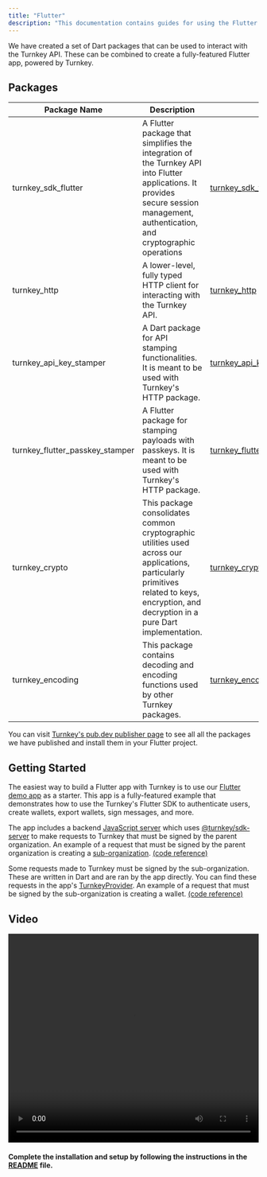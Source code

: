 ```yaml
---
title: "Flutter"
description: "This documentation contains guides for using the Flutter SDK."
---
```


We have created a set of Dart packages that can be used to interact with the Turnkey API. These can be combined to create a fully-featured Flutter app, powered by Turnkey.

## Packages

| Package Name                    | Description                                                                                                                                                                               | Link                                                                                        |
| ------------------------------- | ----------------------------------------------------------------------------------------------------------------------------------------------------------------------------------------- | ------------------------------------------------------------------------------------------- |
| turnkey_sdk_flutter             | A Flutter package that simplifies the integration of the Turnkey API into Flutter applications. It provides secure session management, authentication, and cryptographic operations       | [turnkey_sdk_flutter](https://pub.dev/packages/turnkey_sdk_flutter)                         |
| turnkey_http                    | A lower-level, fully typed HTTP client for interacting with the Turnkey API.                                                                                                              | [turnkey_http](https://pub.dev/packages/turnkey_http)                                       |
| turnkey_api_key_stamper         | A Dart package for API stamping functionalities. It is meant to be used with Turnkey's HTTP package.                                                                                      | [turnkey_api_key_stamper](https://pub.dev/packages/turnkey_api_key_stamper)                 |
| turnkey_flutter_passkey_stamper | A Flutter package for stamping payloads with passkeys. It is meant to be used with Turnkey's HTTP package.                                                                                | [turnkey_flutter_passkey_stamper](https://pub.dev/packages/turnkey_flutter_passkey_stamper) |
| turnkey_crypto                  | This package consolidates common cryptographic utilities used across our applications, particularly primitives related to keys, encryption, and decryption in a pure Dart implementation. | [turnkey_crypto](https://pub.dev/packages/turnkey_crypto)                                   |
| turnkey_encoding                | This package contains decoding and encoding functions used by other Turnkey packages.                                                                                                     | [turnkey_encoding](https://pub.dev/packages/turnkey_encoding)                               |

You can visit [Turnkey's pub.dev publisher page](https://pub.dev/publishers/turnkey.com/packages) to see all all the packages we have published and install them in your Flutter project.

## Getting Started

The easiest way to build a Flutter app with Turnkey is to use our [Flutter demo app](https://github.com/tkhq/dart-sdk/tree/main/examples/flutter-demo-app) as a starter. This app is a fully-featured example that demonstrates how to use the Turnkey's Flutter SDK to authenticate users, create wallets, export wallets, sign messages, and more.

The app includes a backend [JavaScript server](https://github.com/tkhq/dart-sdk/tree/main/examples/flutter-demo-app/api-server) which uses [@turnkey/sdk-server](https://www.npmjs.com/package/@turnkey/sdk-server) to make requests to Turnkey that must be signed by the parent organization. An example of a request that must be signed by the parent organization is creating a [sub-organization](/concepts/sub-organizations). [(code reference)](https://github.com/tkhq/dart-sdk/blob/51405520d721910961fa942ddc5f5a3030783b9b/examples/flutter-demo-app/api-server/src/controllers/turnkey-api.ts#L139-L178)

Some requests made to Turnkey must be signed by the sub-organization. These are written in Dart and are ran by the app directly. You can find these requests in the app's [TurnkeyProvider](https://github.com/tkhq/dart-sdk/blob/main/examples/flutter-demo-app/lib/providers/turnkey.dart). An example of a request that must be signed by the sub-organization is creating a wallet. [(code reference)](https://github.com/tkhq/dart-sdk/blob/51405520d721910961fa942ddc5f5a3030783b9b/examples/flutter-demo-app/lib/providers/turnkey.dart#L531-L559)

## Video

<Frame>
  <video
    src="https://github.com/tkhq/dart-sdk/raw/refs/heads/main/examples/flutter-demo-app/assets/videos/flutter-demo.mov"
    width="100%"
    height="420"
    controls
  ></video>
</Frame>

#### Complete the installation and setup by following the instructions in the [README](https://github.com/tkhq/dart-sdk/blob/main/examples/flutter-demo-app/README.md) file.
